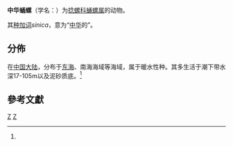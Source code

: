 {{Speciesbox
| genus = Pupa
| species = sinica
| authority = Lin, 1989{{r|id10500}}
}}

'''中华蛹螺'''（学名：{{lang|la|''Pupa sinica''}}）为[[捻螺科|捻螺科]][[蛹螺属|蛹螺属]]的动物{{r|id10500 |WoRMS_578919}}。

其[[种加词|种加词]]''sinica''，意为“[[中华|中华]]的”。

==分佈==
在[[中国大陆|中国大陆]]，分布于[[东海|东海]]、南海海域等海域，属于暖水性种。其多生活于潮下带水深17-105m以及泥砂质底。<ref name='id10500'/>

==參考文獻==
{{reflist |refs=
<ref name='id10500'>{{cite web | url=http://www.bioinfo.cn/db05/BjdwSpecies.php?action=view&id=10500 | deadurl=yes | archive-url=https://web.archive.org/web/20160305073703/http://www.bioinfo.cn/db05/BjdwSpecies.php?action=view&id=10500 | access-date=2009-04-28 | archive-date=2016-03-05 | title=中华蛹螺 | work=《中国动物物种编目数据库》 | publisher=中国科学院微生物研究所 | author=中国科学院动物研究所 }}</ref>
<ref name="WoRMS_578919">{{WoRMS |id=578919 
| last=Bouchet |first=P. |authorlink=菲利普布歇特
| year=2012 |access-date=2013-03-09
| title=''Pupa sinica'' Lin, 1989 }}</ref>
}}

{{Taxonbar}}

[[Category:蛹螺属|Z]]
[[Category:1989年描述的动物|Z]]